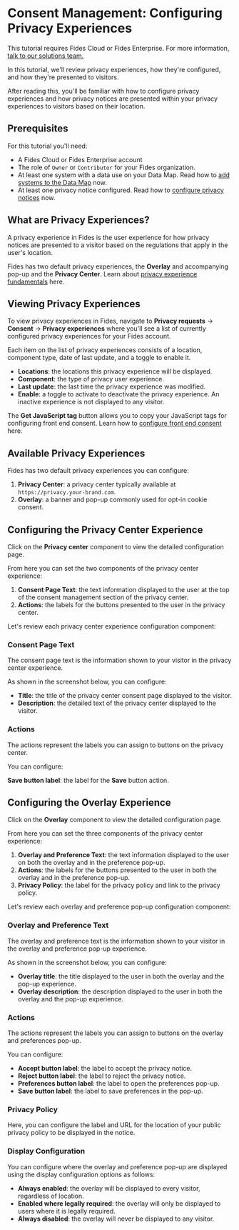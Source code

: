 
# Consent Management: Configuring Privacy Experiences

<TutorialKey duration="5" product="Fides" topic="Consent Management"/>

<Callout emoji=""> This tutorial requires Fides Cloud or Fides Enterprise. For more information, [talk to our solutions team.](https://ethyca.com/book-demo?utm_source=docs-site) </Callout>

In this tutorial, we'll review privacy experiences, how they're configured, and how they're presented to visitors.

After reading this, you'll be familiar with how to configure privacy experiences and how privacy notices are presented within your privacy experiences to visitors based on their location.

## Prerequisites

For this tutorial you'll need:

* A Fides Cloud or Fides Enterprise account
* The role of `Owner` or `Contributor` for your Fides organization.
* At least one system with a data use on your Data Map. Read how to [add systems to the Data Map](/tutorials/data-mapping-adding-systems-manually) now.
* At least one privacy notice configured. Read how to [configure privacy notices](/tutorials/consent-management-fundamentals/consent-management-privacy-notices) now.



## What are Privacy Experiences?

A privacy experience in Fides is the user experience for how privacy notices are presented to a visitor based on the regulations that apply in the user's location.

Fides has two default privacy experiences, the **Overlay** and accompanying pop-up and the **Privacy Center**. Learn about [privacy experience fundamentals](/tutorials/consent-management-fundamentals/consent-management-privacy-experiences) here.

## Viewing Privacy Experiences
To view privacy experiences in Fides, navigate to **Privacy requests** → **Consent** → **Privacy experiences** where you'll see a list of currently configured privacy experiences for your Fides account.
<Screenshot img="/docs/assets/img/tutorials/consent-management-privacy-experiences.gif" description="View all Privacy Experiences" />


Each item on the list of privacy experiences consists of a location, component type, date of last update, and a toggle to enable it. 

* **Locations**: the locations this privacy experience will be displayed.
* **Component**: the type of privacy user experience.
* **Last update**: the last time the privacy experience was modified.
* **Enable**: a toggle to activate to deactivate the privacy experience. An inactive experience is not displayed to any visitor.

<Screenshot img="/docs/assets/img/tutorials/consent-management-fides-js.gif" description="Copying Fides Consent JavaScript" mw="650" />

The **Get JavaScript tag** button allows you to copy your JavaScript tags for configuring front end consent. Learn how to [configure front end consent](/tutorials/consent-management-configuration) here.

## Available Privacy Experiences
Fides has two default privacy experiences you can configure:
1. **Privacy Center**: a privacy center typically available at `https://privacy.your-brand.com`.
2. **Overlay**: a banner and pop-up commonly used for opt-in cookie consent.

## Configuring the Privacy Center Experience
Click on the **Privacy center** component to view the detailed configuration page.

From here you can set the two components of the privacy center experience:
1. **Consent Page Text**: the text information displayed to the user at the top of the consent management section of the privacy center.
2. **Actions**: the labels for the buttons presented to the user in the privacy center.

Let's review each privacy center experience configuration component:

### Consent Page Text
The consent page text is the information shown to your visitor in the privacy center experience.

As shown in the screenshot below, you can configure:
* **Title**: the title of the privacy center consent page displayed to the visitor.
* **Description**: the detailed text of the privacy center displayed to the visitor.

<Screenshot img="/docs/assets/img/tutorials/consent-management-pux-page-text.gif" description="Privacy Center Experience Text" />

### Actions
The actions represent the labels you can assign to buttons on the privacy center.

You can configure:

**Save button label**: the label for the **Save** button action.

<Screenshot img="/docs/assets/img/tutorials/consent-management-pux-action-buttons.gif" description="Privacy Center Actions" />

## Configuring the Overlay Experience
Click on the **Overlay** component to view the detailed configuration page.

From here you can set the three components of the privacy center experience:
1. **Overlay and Preference Text**: the text information displayed to the user on both the overlay and in the preference pop-up.
2. **Actions**: the labels for the buttons presented to the user in both the overlay and in the preference pop-up.
3. **Privacy Policy**: the label for the privacy policy and link to the privacy policy.

Let's review each overlay and preference pop-up configuration component:

### Overlay and Preference Text
The overlay and preference text is the information shown to your visitor in the overlay and preference pop-up experience.

As shown in the screenshot below, you can configure:
* **Overlay title**: the title displayed to the user in both the overlay and the pop-up experience.
* **Overlay description**: the description displayed to the user in both the overlay and the pop-up experience.
<Screenshot img="/docs/assets/img/tutorials/consent-management-oux-titles.gif" description="Privacy Overlay Text" />

### Actions
The actions represent the labels you can assign to buttons on the overlay and preferences pop-up.

You can configure:

* **Accept button label**: the label to accept the privacy notice.
* **Reject button label**: the label to reject the privacy notice.
* **Preferences button label**: the label to open the preferences pop-up.
* **Save button label**: the label to save preferences in the pop-up.

<Screenshot img="/docs/assets/img/tutorials/consent-management-oux-action-buttons.gif" description="Overlay Button Actions" />

### Privacy Policy
Here, you can configure the label and URL for the location of your public privacy policy to be displayed in the notice.

<Screenshot img="/docs/assets/img/tutorials/consent-management-oux-policy.gif" description="Overlay Privacy Policy" mw="500"/>

### Display Configuration
You can configure where the overlay and preference pop-up are displayed using the display configuration options as follows:
* **Always enabled**: the overlay will be displayed to every visitor, regardless of location.
* **Enabled where legally required**: the overlay will only be displayed to users where it is legally required.
* **Always disabled**: the overlay will never be displayed to any visitor.

<Screenshot img="/docs/assets/img/tutorials/consent-management-oux-display.gif" description="Overlay Display Configuration" mw="500"/>